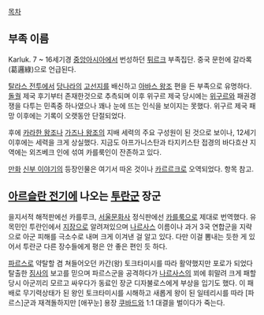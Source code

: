 [[목차]]

== 부족 이름 ==
Karluk.
7 ~ 16세기경 [[중앙아시아]]에서 번성하던 [[튀르크]] 부족집단. 중국 문헌에 갈라록(葛邏綠)으로 언급된다.

[[탈라스 전투]]에서 [[당나라]]의 [[고선지]]를 배신하고 [[아바스 왕조]] 편을 든 부족으로 유명하다. [[돌궐]] 제국 후기부터 존재한것으로 추측되며 이후 위구르 제국 당시에는 [[위구르]]와 패권경쟁을 다투는 민족중 하나였으나 꽤나 눈에 뜨는 인식을 보이지는 못했다. 위구르 제국 패망 이후에는 기록이 오랫동안 단절되었다.

후에 [[카라한 왕조]]나 [[가즈나 왕조]]의 지배 세력의 주요 구성원이 된 것으로 보이나, 12세기 이후에는 세력을 크게 상실했다. 지금도 아프가니스탄과 타지키스탄 접경의 바다흐샨 지역에는 외즈베크 인에 섞여 카를룩인이 잔존하고 있다.

[[만화]] [[신부 이야기]]의 등장인물은 여기서 따온 것이나 [[카르르크]]로 오역되었다. 항목 참고.

== [[아르슬란 전기]]에 나오는 [[투란]]군 장군 ==
을지서적 해적판에선 카를루크, [[서울문화사]] 정식판에선 [[카를룩]]으로 제대로 번역했다. 유목민인 투란인에서 [[지장]]으로 알려져있으며 [[나르사스]] 이름이나 과거 3국 연합군을 지략으로 아군 피해를 극소수로 내며 크게 이겨낸 걸 알고 있다. 다만 이걸 뽐내는 듯한 게 있어서 투란군 다른 장수들에게 평은 안 좋은 편인 듯 하다.

[[파르스]]로 약탈할 겸 쳐들어오던 카간(왕) 토크타미시를 따라 활약했지만 포로가 되었다 탈출한 [[짐사]]의 보고를 믿으며 파르스군을 공격하다가 [[나르사스]]의 꾀에 휘말려 크게 패할 당시 아군끼리 모르고 싸우다가 동료인 장군 디자불로스에게 부상을 입기도 했다. 이 패배로 무기력상태가 된 왕인 토크타미시를 시해하고 새롭게 왕이 된 일테리시를 따라 [파르스]군과 재격돌하지만 [애꾸눈] 용장 [[쿠바드]]와 1:1 대결을 벌이다가 죽는다.
